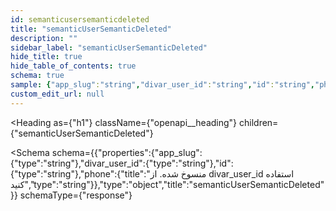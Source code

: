 ```yaml
---
id: semanticusersemanticdeleted
title: "semanticUserSemanticDeleted"
description: ""
sidebar_label: "semanticUserSemanticDeleted"
hide_title: true
hide_table_of_contents: true
schema: true
sample: {"app_slug":"string","divar_user_id":"string","id":"string","phone":"string"}
custom_edit_url: null
---
```



<Heading
  as={"h1"}
  className={"openapi__heading"}
  children={"semanticUserSemanticDeleted"}
>
</Heading>





<Schema
  schema={{"properties":{"app_slug":{"type":"string"},"divar_user_id":{"type":"string"},"id":{"type":"string"},"phone":{"title":"منسوخ شده. از divar_user_id استفاده کنید","type":"string"}},"type":"object","title":"semanticUserSemanticDeleted"}}
  schemaType={"response"}
>
  
</Schema>
            